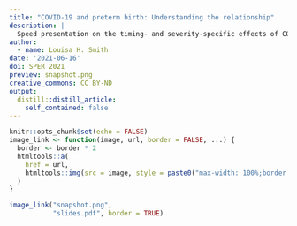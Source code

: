 ```yaml
---
title: "COVID-19 and preterm birth: Understanding the relationship"
description: |
  Speed presentation on the timing- and severity-specific effects of COVID-19 on preterm birth.
author:
  - name: Louisa H. Smith
date: '2021-06-16'
doi: SPER 2021
preview: snapshot.png
creative_commons: CC BY-ND
output:
  distill::distill_article:
    self_contained: false
---
```


```r
knitr::opts_chunk$set(echo = FALSE)
image_link <- function(image, url, border = FALSE, ...) {
  border <- border * 2
  htmltools::a(
    href = url,
    htmltools::img(src = image, style = paste0("max-width: 100%;border: ", border, "px solid;"), ...)
  )
}
```

```r
image_link("snapshot.png",
           "slides.pdf", border = TRUE)
```
